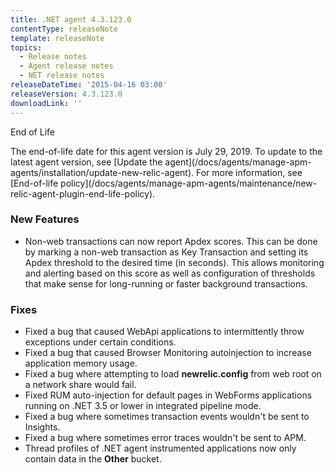 ```yaml
---
title: .NET agent 4.3.123.0
contentType: releaseNote
template: releaseNote
topics:
  - Release notes
  - Agent release notes
  - NET release notes
releaseDateTime: '2015-04-16 03:00'
releaseVersion: 4.3.123.0
downloadLink: ''
---
```


End of Life

<Callout variant="important">
  The end-of-life date for this agent version is July 29, 2019. To update to the latest agent version, see [Update the agent](/docs/agents/manage-apm-agents/installation/update-new-relic-agent). For more information, see [End-of-life policy](/docs/agents/manage-apm-agents/maintenance/new-relic-agent-plugin-end-life-policy).
</Callout>

### New Features

* Non-web transactions can now report Apdex scores. This can be done by marking a non-web transaction as Key Transaction and setting its Apdex threshold to the desired time (in seconds). This allows monitoring and alerting based on this score as well as configuration of thresholds that make sense for long-running or faster background transactions.

### Fixes

* Fixed a bug that caused WebApi applications to intermittently throw exceptions under certain conditions.
* Fixed a bug that caused Browser Monitoring autoinjection to increase application memory usage.
* Fixed a bug where attempting to load **newrelic.config** from web root on a network share would fail.
* Fixed RUM auto-injection for default pages in WebForms applications running on .NET 3.5 or lower in integrated pipeline mode.
* Fixed a bug where sometimes transaction events wouldn't be sent to Insights.
* Fixed a bug where sometimes error traces wouldn't be sent to APM.
* Thread profiles of .NET agent instrumented applications now only contain data in the **Other** bucket.
